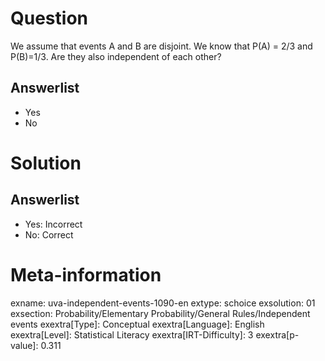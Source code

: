 Question
========

We assume that events A and B are disjoint. We know that P(A) = 2/3 and P(B)=1/3. Are they also independent of each other?

Answerlist
----------

* Yes
* No

Solution
========

Answerlist
----------

* Yes: Incorrect
* No: Correct

Meta-information
================
exname: uva-independent-events-1090-en
extype: schoice
exsolution: 01
exsection: Probability/Elementary Probability/General Rules/Independent events
exextra[Type]: Conceptual
exextra[Language]: English
exextra[Level]: Statistical Literacy
exextra[IRT-Difficulty]: 3
exextra[p-value]: 0.311
